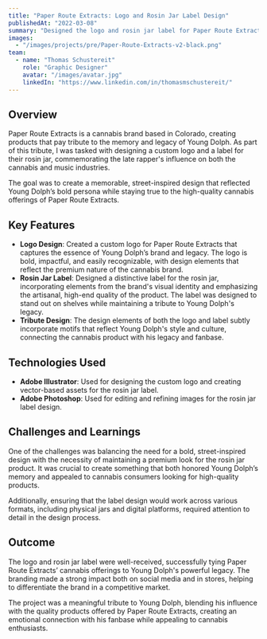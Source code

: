 ```yaml
---
title: "Paper Route Extracts: Logo and Rosin Jar Label Design"
publishedAt: "2022-03-08"
summary: "Designed the logo and rosin jar label for Paper Route Extracts, a cannabis brand based in Colorado, to commemorate the legacy of Young Dolph."
images:
  - "/images/projects/pre/Paper-Route-Extracts-v2-black.png"
team:
  - name: "Thomas Schustereit"
    role: "Graphic Designer"
    avatar: "/images/avatar.jpg"
    linkedIn: "https://www.linkedin.com/in/thomasmschustereit/"
---
```


## Overview

Paper Route Extracts is a cannabis brand based in Colorado, creating products that pay tribute to the memory and legacy of Young Dolph. As part of this tribute, I was tasked with designing a custom logo and a label for their rosin jar, commemorating the late rapper's influence on both the cannabis and music industries. 

The goal was to create a memorable, street-inspired design that reflected Young Dolph’s bold persona while staying true to the high-quality cannabis offerings of Paper Route Extracts.

## Key Features

- **Logo Design**: Created a custom logo for Paper Route Extracts that captures the essence of Young Dolph’s brand and legacy. The logo is bold, impactful, and easily recognizable, with design elements that reflect the premium nature of the cannabis brand.
- **Rosin Jar Label**: Designed a distinctive label for the rosin jar, incorporating elements from the brand's visual identity and emphasizing the artisanal, high-end quality of the product. The label was designed to stand out on shelves while maintaining a tribute to Young Dolph's legacy.
- **Tribute Design**: The design elements of both the logo and label subtly incorporate motifs that reflect Young Dolph's style and culture, connecting the cannabis product with his legacy and fanbase.

## Technologies Used

- **Adobe Illustrator**: Used for designing the custom logo and creating vector-based assets for the rosin jar label.
- **Adobe Photoshop**: Used for editing and refining images for the rosin jar label design.

## Challenges and Learnings

One of the challenges was balancing the need for a bold, street-inspired design with the necessity of maintaining a premium look for the rosin jar product. It was crucial to create something that both honored Young Dolph’s memory and appealed to cannabis consumers looking for high-quality products. 

Additionally, ensuring that the label design would work across various formats, including physical jars and digital platforms, required attention to detail in the design process. 

## Outcome

The logo and rosin jar label were well-received, successfully tying Paper Route Extracts’ cannabis offerings to Young Dolph's powerful legacy. The branding made a strong impact both on social media and in stores, helping to differentiate the brand in a competitive market.

The project was a meaningful tribute to Young Dolph, blending his influence with the quality products offered by Paper Route Extracts, creating an emotional connection with his fanbase while appealing to cannabis enthusiasts.

